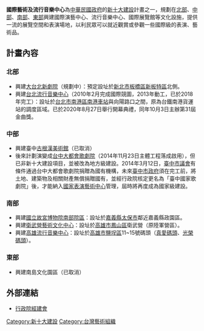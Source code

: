 {{中華民國未來建設}}

'''國際藝術及流行音樂中心'''為[[中華民國政府|中華民國政府]]的[[新十大建設|新十大建設]]計畫之一，規劃在[[北台灣|北部]]、[[中台灣|中部]]、[[南台灣|南部]]、[[東台灣|東部]]興建國際演藝中心、流行音樂中心、國際展覽館等文化設施，提供一流的展覽空間和表演場地，以利民眾可以就近觀賞或參觀一些國際級的表演、藝術品。

== 計畫內容 ==
===北部===
* 興建[[大台北新劇院|大台北新劇院]]（規劃中）：預定設址於[[新北市|新北市]][[板橋區_(新北市)|板橋區]][[新板特區|新板特區]]北側。
* 興建[[台北流行音樂中心|台北流行音樂中心]]（2010年2月完成國際競圖，2013年動工，已於2018年完工）：設址於[[台北市|台北市]][[南港區|南港區]][[南港車站|南港車站]]與向陽路口之間，原為台鐵南港貨運站的調度區域。已於2020年8月27日舉行開幕典禮，同年10月3日主辦第31屆金曲獎。

===中部===
* 興建臺中[[古根漢美術館|古根漢美術館]]（已取消）
* 後來計劃演變成[[台中大都會歌劇院|台中大都會歌劇院]]（2014年11月23日主體工程落成啟用），但已非新十大建設項目，並被改為地方級建設。2014年3月12日，[[臺中市議會|臺中市議會]]有條件通過台中大都會歌劇院捐贈為國有機構，未來[[臺中市政府|臺中市政府]]須在完工前，將土地、建築物及相關財產無償捐贈國有，並經行政院核定更名為「臺中國家歌劇院」後，才能納入[[國家表演藝術中心|國家表演藝術中心]]管理，屆時將再度成為國家級建設。

===南部===
* 興建[[國立故宮博物院南部院區|國立故宮博物院南部院區]]：設址於[[嘉義縣|嘉義縣]][[太保市|太保市]]鄰近嘉義縣政園區。
* 興建[[衛武營藝術文化中心|衛武營藝術文化中心]]：設址於[[高雄市|高雄市]][[鳳山區|鳳山區]]衛武營（原陸軍營區）。
* 興建[[高雄流行音樂中心|高雄流行音樂中心]]：設址於[[高雄市|高雄市]][[鹽埕區|鹽埕區]]11~15號碼頭（[[真愛碼頭|真愛碼頭]]、[[光榮碼頭|光榮碼頭]]）。

===東部===
* 興建南島文化園區（已取消）

==外部連結==
*[https://web.archive.org/web/20080226213134/http://www.cepd.gov.tw/m1.aspx?sNo=0001561&key=&ex=1&ic=0000015&cd= 行政院經建會]

{{國際藝術及流行音樂中心}}
{{新十大建設}}

[[Category:新十大建設|Category:新十大建設]]
[[Category:台灣藝術組織|Category:台灣藝術組織]]